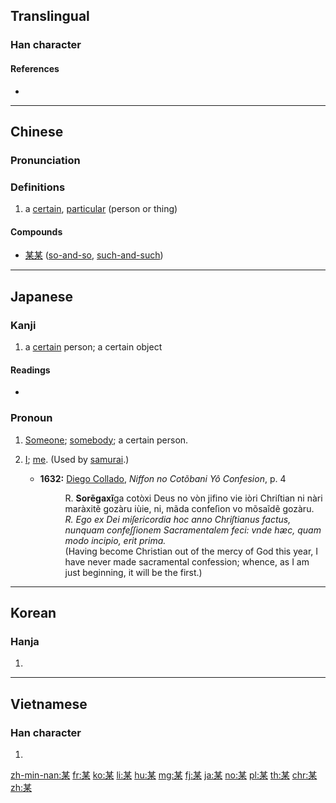 {{also|柑}}
==Translingual==

===Han character===
{{Han char|rn=75|rad=木|as=05|sn=9|four=44904|canj=TMD|ids=⿱甘木}}

====References====
* {{Han ref|kx=0519.010|dkj=14618|dj=0906.200|hdz=21177.040|uh=67D0|ud=26576|bh=AC59|bd=44121}}

----

==Chinese==
{{zh-forms}}

===Pronunciation===
{{zh-pron
|m=mǒu
|c=mau5
|h=pfs=mêu
|mn=bó͘
|mc=y
|oc=y
|ma=Zh-mou.ogg
|cat=a
}}

===Definitions===
{{zh-hanzi}}

# a [[certain]], [[particular]] (person or thing)
#: {{zh-usex|^某 ^科學 的 ^超 ^電磁-炮|A '''Certain''' Scientific Railgun}}

====Compounds====
* [[某某]] ([[so-and-so]], [[such-and-such]])

----

==Japanese==

===Kanji===
{{ja-kanji|grade=c|rs=木05}}

# a [[certain]] person; a certain object

====Readings====
* {{ja-readings|on=[[ぼう]] (bō), [[ばい]] (bai)|kun=[[それがし]] (soregashi)}}

===Pronoun===
{{ja-pos|pronoun|それがし}}

# {{context|obsolete|lang=ja}} [[someone|Someone]]; [[somebody]]; a certain person.
# {{context|obsolete|lang=ja}} [[I]]; [[me]]. (Used by [[samurai]].)
#* '''1632:''' [[w:Diego Collado|Diego Collado]], ''Niffon no Cotõbani Yô Confesion'', p. 4
#*: R. '''Sorẽgaxĩ'''ga cotòxi Deus no vòn jifino vie iòri Chriſtian ni nàri maràxitẽ gozàru iùie, ni, mãda confeſion vo mõsaĩdẽ gozàru.
#*: ''R. Ego ex Dei miſericordia hoc anno Chriſtianus factus, nunquam confeſſionem Sacramentalem feci: vnde hæc, quam modo incipio, erit prima.''
#*: (Having become Christian out of the mercy of God this year, I have never made sacramental confession; whence, as I am just beginning, it will be the first.)

----

==Korean==

===Hanja===
{{ko-hanja|hangeul=[[모]], [[매]]|eumhun=|rv=mo, mae|mr=mo, mae|y=mo, may}}

# {{defn|lang=ko|sort=木05}}

----

==Vietnamese==

===Han character===
{{vi-hantu|[[mỗ]], [[mấy]], [[mồi]], [[mới]], [[với]]|rs=木05}}

# {{defn|lang=vi|sort=木05}}

[[zh-min-nan:某]]
[[fr:某]]
[[ko:某]]
[[li:某]]
[[hu:某]]
[[mg:某]]
[[fj:某]]
[[ja:某]]
[[no:某]]
[[pl:某]]
[[th:某]]
[[chr:某]]
[[zh:某]]